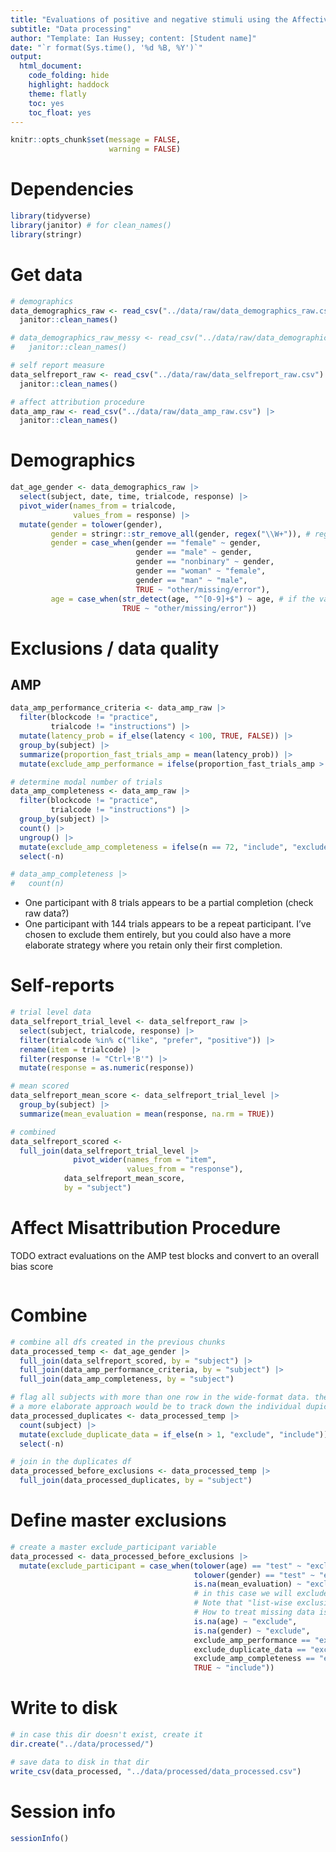 ```yaml
---
title: "Evaluations of positive and negative stimuli using the Affective Misattribution Procedure (AMP) and self-reports"
subtitle: "Data processing"
author: "Template: Ian Hussey; content: [Student name]"
date: "`r format(Sys.time(), '%d %B, %Y')`"
output:
  html_document:
    code_folding: hide
    highlight: haddock
    theme: flatly
    toc: yes
    toc_float: yes
---
```


```r

knitr::opts_chunk$set(message = FALSE,
                      warning = FALSE)

```

# Dependencies

```r

library(tidyverse)
library(janitor) # for clean_names()
library(stringr)

```

# Get data

```r

# demographics
data_demographics_raw <- read_csv("../data/raw/data_demographics_raw.csv") |>
  janitor::clean_names()

# data_demographics_raw_messy <- read_csv("../data/raw/data_demographics_raw_messy.csv", skip = 2) |>
#   janitor::clean_names()

# self report measure
data_selfreport_raw <- read_csv("../data/raw/data_selfreport_raw.csv") |>
  janitor::clean_names()

# affect attribution procedure
data_amp_raw <- read_csv("../data/raw/data_amp_raw.csv") |>
  janitor::clean_names()

```

# Demographics

```r

dat_age_gender <- data_demographics_raw |>
  select(subject, date, time, trialcode, response) |>
  pivot_wider(names_from = trialcode,
              values_from = response) |>
  mutate(gender = tolower(gender),
         gender = stringr::str_remove_all(gender, regex("\\W+")), # regex is both very useful and awful to write
         gender = case_when(gender == "female" ~ gender,
                            gender == "male" ~ gender,
                            gender == "nonbinary" ~ gender,
                            gender == "woman" ~ "female",
                            gender == "man" ~ "male",
                            TRUE ~ "other/missing/error"),
         age = case_when(str_detect(age, "^[0-9]+$") ~ age, # if the value is only numbers, keep it. 
                         TRUE ~ "other/missing/error")) 

```

# Exclusions / data quality

## AMP

```r

data_amp_performance_criteria <- data_amp_raw |> 
  filter(blockcode != "practice", 
         trialcode != "instructions") |> 
  mutate(latency_prob = if_else(latency < 100, TRUE, FALSE)) |> 
  group_by(subject) |> 
  summarize(proportion_fast_trials_amp = mean(latency_prob)) |>
  mutate(exclude_amp_performance = ifelse(proportion_fast_trials_amp > 0.10, "exclude", "include"))

# determine modal number of trials
data_amp_completeness <- data_amp_raw |>
  filter(blockcode != "practice",
         trialcode != "instructions") |>
  group_by(subject) |>
  count() |>
  ungroup() |>
  mutate(exclude_amp_completeness = ifelse(n == 72, "include", "exclude")) |>
  select(-n)

# data_amp_completeness |>
#   count(n)

```

- One participant with 8 trials appears to be a partial completion (check raw data?)
- One participant with 144 trials appears to be a repeat participant. I've chosen to exclude them entirely, but you could also have a more elaborate strategy where you retain only their first completion.

# Self-reports

```r

# trial level data
data_selfreport_trial_level <- data_selfreport_raw |>
  select(subject, trialcode, response) |>
  filter(trialcode %in% c("like", "prefer", "positive")) |>
  rename(item = trialcode) |>
  filter(response != "Ctrl+'B'") |>
  mutate(response = as.numeric(response))

# mean scored
data_selfreport_mean_score <- data_selfreport_trial_level |>
  group_by(subject) |>
  summarize(mean_evaluation = mean(response, na.rm = TRUE))

# combined
data_selfreport_scored <- 
  full_join(data_selfreport_trial_level |>
              pivot_wider(names_from = "item",
                          values_from = "response"),
            data_selfreport_mean_score,
            by = "subject")

```

# Affect Misattribution Procedure

TODO extract evaluations on the AMP test blocks and convert to an overall bias score

```r


```

# Combine

```r

# combine all dfs created in the previous chunks
data_processed_temp <- dat_age_gender |>
  full_join(data_selfreport_scored, by = "subject") |> 
  full_join(data_amp_performance_criteria, by = "subject") |>
  full_join(data_amp_completeness, by = "subject")

# flag all subjects with more than one row in the wide-format data. these should be excluded in the analysis.
# a more elaborate approach would be to track down the individual dupicate cases and determine which of the mulitiple cases should be retained. 
data_processed_duplicates <- data_processed_temp |>
  count(subject) |>
  mutate(exclude_duplicate_data = if_else(n > 1, "exclude", "include")) |>
  select(-n)

# join in the duplicates df
data_processed_before_exclusions <- data_processed_temp |>
  full_join(data_processed_duplicates, by = "subject")

```

# Define master exclusions

```r

# create a master exclude_participant variable
data_processed <- data_processed_before_exclusions |>
  mutate(exclude_participant = case_when(tolower(age) == "test" ~ "exclude",
                                         tolower(gender) == "test" ~ "exclude",
                                         is.na(mean_evaluation) ~ "exclude",
                                         # in this case we will exclude participants with missing demographics data or outcomes measures data. 
                                         # Note that "list-wise exclusions" like this aren't always justified, as missingness often isn't at random. 
                                         # How to treat missing data is a  whole area of work in itself, which we wont cover here.
                                         is.na(age) ~ "exclude", 
                                         is.na(gender) ~ "exclude",
                                         exclude_amp_performance == "exclude" ~ "exclude",
                                         exclude_duplicate_data == "exclude" ~ "exclude",
                                         exclude_amp_completeness == "exclude" ~ "exclude", 
                                         TRUE ~ "include"))

```

# Write to disk

```r

# in case this dir doesn't exist, create it
dir.create("../data/processed/")

# save data to disk in that dir
write_csv(data_processed, "../data/processed/data_processed.csv")

```

# Session info

```r

sessionInfo()

```


